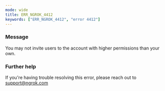 ```yaml
---
mode: wide
title: ERR_NGROK_4412
keywords: ["ERR_NGROK_4412", "error 4412"]
---
```


### Message

You may not invite users to the account with higher permissions than your own.

### Further help

If you're having trouble resolving this error, please reach out to [support@ngrok.com](mailto:support@ngrok.com?subject=Help%20with%20ERR_NGROK_4412)
